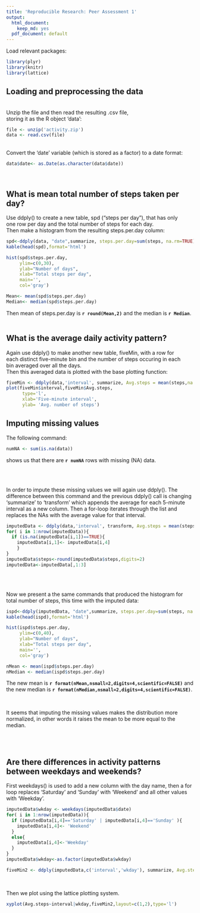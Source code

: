 ```yaml
---
title: 'Reproducible Research: Peer Assessment 1'
output:
  html_document:
    keep_md: yes
  pdf_document: default
---
```



Load relevant packages:
```r
library(plyr)
library(knitr)
library(lattice)
```

## Loading and preprocessing the data
<br>
Unzip the file and then read the resulting .csv file,  
storing it as the R object 'data':

```r
file <- unzip('activity.zip')
data <- read.csv(file)
```
<br>
Convert the 'date' variable (which is stored as a factor) to a date format:
```r
data$date<- as.Date(as.character(data$date))
```
<br>

## What is mean total number of steps taken per day?

Use ddply() to create a new table, spd ("steps per day"), that has only  
one row per day and the total number of steps for each day.  
Then make a histogram from the resulting steps.per.day column:
```r
spd<-ddply(data, "date",summarize, steps.per.day=sum(steps, na.rm=TRUE))
kable(head(spd),format='html')

hist(spd$steps.per.day, 
     ylim=c(0,30),
     ylab="Number of days", 
     xlab="Total steps per day",
     main='', 
     col='gray')
```


```r
Mean<- mean(spd$steps.per.day)
Median<- median(spd$steps.per.day)
```
Then mean of steps.per.day is **`r round(Mean,2)`** and the median is **`r Median`**.
<br>
<br>
    
## What is the average daily activity pattern?

Again use ddply() to make another new table, fiveMin, with a row for  
each distinct five-minute bin and the number of steps occuring in each  
bin averaged over all the days.  
Then this averaged data is plotted with the base plotting function:
```r
fiveMin <- ddply(data,'interval', summarize, Avg.steps = mean(steps,na.rm=TRUE))
plot(fiveMin$interval,fiveMin$Avg.steps, 
      type='l',
      xlab='Five-minute interval', 
      ylab= 'Avg. number of steps')
```

## Imputing missing values

The following command: 
```r
numNA <- sum(is.na(data))
```
shows us that there are **`r numNA`** rows with missing (NA) data.  

<br>
<br>

In order to impute these missing values we will again use ddply().  The difference between this command and the previous ddply() call is changing 'summarize' to 'transform' which appends the average for each 5-minute interval as a new column.  Then a for-loop iterates through the list and replaces the NAs with the average value for that interval.
```r
imputedData <- ddply(data,'interval', transform, Avg.steps = mean(steps,na.rm=TRUE))
for( i in 1:nrow(imputedData)){
  if (is.na(imputedData[i,1])==TRUE){
    imputedData[i,1]<- imputedData[i,4]
    }
}
imputedData$steps<-round(imputedData$steps,digits=2)
imputedData<-imputedData[,1:3]
```

<br>
<br>

Now we present a the same commands that produced the histogram for total number of steps, this time with the imputed data:
```r
ispd<-ddply(imputedData, "date",summarize, steps.per.day=sum(steps, na.rm=TRUE))
kable(head(ispd),format='html')

hist(ispd$steps.per.day, 
     ylim=c(0,40),
     ylab="Number of days", 
     xlab="Total steps per day",
     main='', 
     col='gray')
```
```r
nMean <- mean(ispd$steps.per.day)
nMedian <- median(ispd$steps.per.day)
```

The new mean is **`r format(nMean,nsmall=2,digits=4,scientific=FALSE)`** and the new median is **`r format(nMedian,nsmall=2,digits=4,scientific=FALSE)`**.
  
<br>   


It seems that imputing the missing values makes the distribution more normalized, in other words it raises the mean to be more equal to the median.

<br>
<br>

## Are there differences in activity patterns between weekdays and weekends?

First weekdays() is used to add a new column with the day name, then a for loop replaces 'Saturday' and 'Sunday' with 'Weekend' and all other values with 'Weekday'.
```r
imputedData$wkday <- weekdays(imputedData$date)
for( i in 1:nrow(imputedData)){
  if (imputedData[i,4]=='Saturday' | imputedData[i,4]=='Sunday' ){
    imputedData[i,4]<- 'Weekend'
  }
  else{
    imputedData[i,4]<-'Weekday'
  }
}
imputedData$wkday<-as.factor(imputedData$wkday)

fiveMin2 <- ddply(imputedData,c('interval','wkday'), summarize, Avg.steps = mean(steps))
```

<br>

Then we plot using the lattice plotting system.
```r
xyplot(Avg.steps~interval|wkday,fiveMin2,layout=c(1,2),type='l')
```